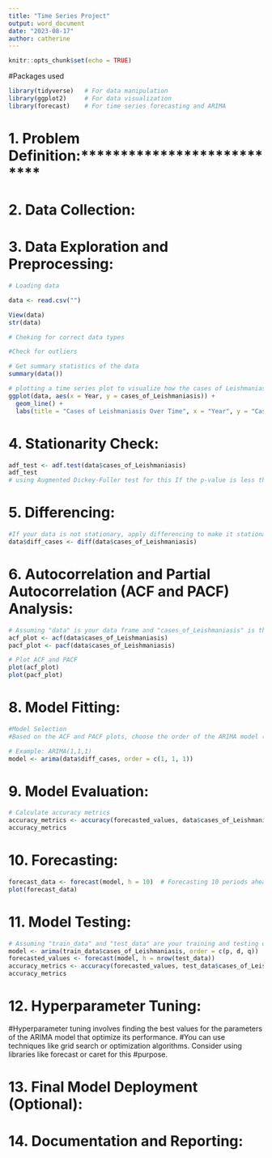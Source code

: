 ```yaml
---
title: "Time Series Project"
output: word_document
date: "2023-08-17"
author: catherine
---
```


```r
knitr::opts_chunk$set(echo = TRUE)
```
#Packages used
```r
library(tidyverse)   # For data manipulation
library(ggplot2)     # For data visualization
library(forecast)    # For time series forecasting and ARIMA


```



# 1. Problem Definition:***************************



# 2. Data Collection:


# 3. Data Exploration and Preprocessing:
```r

# Loading data

data <- read.csv("")

View(data)
str(data)

# Cheking for correct data types

#Check for outliers

# Get summary statistics of the data
summary(data())

# plotting a time series plot to visualize how the cases of Leishmaniasis vary over time
ggplot(data, aes(x = Year, y = cases_of_Leishmaniasis)) +
  geom_line() +
  labs(title = "Cases of Leishmaniasis Over Time", x = "Year", y = "Cases")

```


# 4. Stationarity Check:
```r

adf_test <- adf.test(data$cases_of_Leishmaniasis)
adf_test
# using Augmented Dickey-Fuller test for this If the p-value is less than a significance level (e.g., 0.05), you can reject the null hypothesis and consider the series stationary.

```

# 5. Differencing:

```r

#If your data is not stationary, apply differencing to make it stationary.
data$diff_cases <- diff(data$cases_of_Leishmaniasis)


```

# 6. Autocorrelation and Partial Autocorrelation (ACF and PACF) Analysis:
```r
# Assuming "data" is your data frame and "cases_of_Leishmaniasis" is the column of interest
acf_plot <- acf(data$cases_of_Leishmaniasis)
pacf_plot <- pacf(data$cases_of_Leishmaniasis)

# Plot ACF and PACF
plot(acf_plot)
plot(pacf_plot)

```

# 8. Model Fitting:

```r
#Model Selection
#Based on the ACF and PACF plots, choose the order of the ARIMA model (p, d, q).

# Example: ARIMA(1,1,1)
model <- arima(data$diff_cases, order = c(1, 1, 1))


```

# 9. Model Evaluation:
```r
# Calculate accuracy metrics
accuracy_metrics <- accuracy(forecasted_values, data$cases_of_Leishmaniasis)
accuracy_metrics

```

# 10. Forecasting:
```r
forecast_data <- forecast(model, h = 10)  # Forecasting 10 periods ahead
plot(forecast_data)

```

# 11. Model Testing:

```r
# Assuming "train_data" and "test_data" are your training and testing data subsets
model <- arima(train_data$cases_of_Leishmaniasis, order = c(p, d, q))
forecasted_values <- forecast(model, h = nrow(test_data))
accuracy_metrics <- accuracy(forecasted_values, test_data$cases_of_Leishmaniasis)
accuracy_metrics

```

# 12. Hyperparameter Tuning:
#Hyperparameter tuning involves finding the best values for the parameters of the ARIMA model that optimize its performance. #You can use techniques like grid search or optimization algorithms. Consider using libraries like forecast or caret for this #purpose.

# 13. Final Model Deployment (Optional):
# 14. Documentation and Reporting: